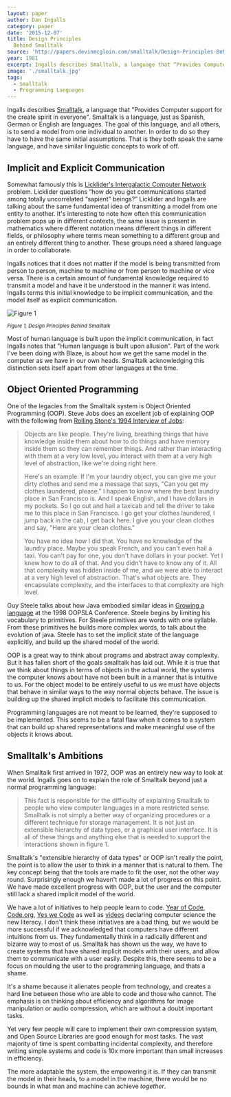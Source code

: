 ```yaml
---
layout: paper
author: Dan Ingalls
category: paper
date: '2015-12-07'
title: Design Principles
  Behind Smalltalk
source: 'http://papers.devinmcgloin.com/smalltalk/Design-Principles-Behind-Smalltalk.pdf'
year: 1981
excerpt: Ingalls describes Smalltalk, a language that “Provides Computer support for the create spirit in everyone”. I love how the paper starts off with the describing the purpose of a language as communicating models between the user to the compuer, the goal is to develop an expressive yet simple language that that empowers its users. Ingalls goes over 17 principles that all languges ought to follow.
image: './smalltalk.jpg'
tags:
  - Smalltalk
  - Programming Languages
---
```


Ingalls describes [Smalltalk][2], a language that "Provides Computer support for
the create spirit in everyone". Smalltalk is a language, just as Spanish, German
or English are languages. The goal of this language, and all others, is to send
a model from one individual to another. In order to do so they have to have the
same initial assumptions. That is they both speak the same language, and have
similar linguistic concepts to work of off.

## Implicit and Explicit Communication

Somewhat famously this is [Licklider's Intergalactic Computer Network][3]
problem. Licklider questions “how do you get communications started among
totally uncorrelated “sapient” beings?” Licklider and Ingalls are talking about
the same fundamental idea of transmitting a model from one entity to another.
It's interesting to note how often this communication problem pops up in
different contexts, the same issue is present in mathematics where different
notation means different things in different fields, or philosophy where terms
mean something to a different group and an entirely different thing to another.
These groups need a shared language in order to collaborate.

Ingalls notices that it does not matter if the model is being transmitted from
person to person, machine to machine or from person to machine or vice versa.
There is a certain amount of fundamental knowledge required to transmit a model
and have it be understood in the manner it was intend. Ingalls terms this
initial knowledge to be implicit communication, and the model itself as explicit
communication.

![Figure 1][forms of communication]

<small>_Figure 1, Design Principles Behind Smalltalk_</small>

Most of human language is built upon the implicit communication, in fact Ingalls
notes that "Human language is built upon allusion". Part of the work I've been
doing with Blaze, is about how we get the same model in the computer as we have
in our own heads. Smalltalk acknowledging this distinction sets itself apart
from other languages at the time.

## Object Oriented Programming

One of the legacies from the Smalltalk system is Object Oriented Programming
(OOP). Steve Jobs does an excellent job of explaining OOP with the following
from [Rolling Stone's 1994 Interview of Jobs][4]:

> Objects are like people. They're living, breathing things that have knowledge inside them about how to do things and have memory inside them so they can remember things. And rather than interacting with them at a very low level, you interact with them at a very high level of abstraction, like we're doing right here.
>
> Here's an example: If I'm your laundry object, you can give me your dirty clothes and send me a message that says, "Can you get my clothes laundered, please." I happen to know where the best laundry place in San Francisco is. And I speak English, and I have dollars in my pockets. So I go out and hail a taxicab and tell the driver to take me to this place in San Francisco. I go get your clothes laundered, I jump back in the cab, I get back here. I give you your clean clothes and say, "Here are your clean clothes."
>
> You have no idea how I did that. You have no knowledge of the laundry place. Maybe you speak French, and you can't even hail a taxi. You can't pay for one, you don't have dollars in your pocket. Yet I knew how to do all of that. And you didn't have to know any of it. All that complexity was hidden inside of me, and we were able to interact at a very high level of abstraction. That's what objects are. They encapsulate complexity, and the interfaces to that complexity are high level.

Guy Steele talks about how Java embodied similar ideas in [Growing a
language][5] at the 1998 OOPSLA Conference. Steele begins by limiting his
vocabulary to primitives. For Steele primitives are words with one syllable.
From these primitives he builds more complex words, to talk about the evolution
of java. Steele has to set the implicit state of the language explicitly, and
build up the shared model of the world.

OOP is a great way to think about programs and abstract away complexity. But it
has fallen short of the goals smalltalk has laid out. While it is true that we
think about things in terms of objects in the actual world, the systems the
computer knows about have not been built in a manner that is intuitive to us.
For the object model to be entirely useful to us we must have objects that
behave in similar ways to the way normal objects behave. The issue is building
up the shared implicit models to facilitate this communication.

Programming languages are not meant to be learned, they're supposed to be
implemented. This seems to be a fatal flaw when it comes to a system that can
build up shared representations and make meaningful use of the objects it knows
about.

## Smalltalk's Ambitions

When Smalltalk first arrived in 1972, OOP was an entirely new way to look at the
world. Ingalls goes on to explain the role of Smalltalk beyond just a normal
programming language:

> This fact is responsible for the difficulty of explaining Smalltalk to people who view computer languages in a more restricted sense. Smalltalk is not simply a better way of organizing procedures or a different technique for storage management. It is not just an extensible hierarchy of data types, or a graphical user interface. It is all of these things and anything else that is needed to support the interactions shown in figure 1.

Smalltalk's "extensible hierarchy of data types" or OOP isn't really the point,
the point is to allow the user to think in a manner that is natural to them. The
key concept being that the tools are made to fit the user, not the other way
round. Surprisingly enough we haven't made a lot of progress on this point. We
have made excellent progress with OOP, but the user and the computer still lack
a shared implicit model of the world.

We have a lot of initiatives to help people learn to code. [Year of Code][6],
[Code.org][7], [Yes we Code][8] as well as [videos][9] declaring computer
science the new literacy. I don't think these initiatives are a bad thing, but
we would be more successful if we acknowledged that computers have different
intuitions from us. They fundamentally think in a radically different and
bizarre way to most of us. Smalltalk has shown us the way, we have to create
systems that have shared implicit models with their users, and allow them to
communicate with a user easily. Despite this, there seems to be a focus on
moulding the user to the programming language, and thats a shame.

It's a shame because it alienates people from technology, and creates a hard
line between those who are able to code and those who cannot. The emphasis is on
thinking about efficiency and algorithms for image manipulation or audio
compression, which are without a doubt important tasks.

Yet very few people will care to implement their own compression system, and
Open Source Libraries are good enough for most tasks. The vast majority of time
is spent combatting incidental complexity, and therefore writing simple systems
and code is 10x more important than small increases in efficiency.

The more adaptable the system, the empowering it is. If they can transmit the
model in their heads, to a model in the machine, there would be no bounds in
what man and machine can achieve _together_.

[1]: http://papers.devinmcgloin.com/smalltalk/Design-Principles-Behind-Smalltalk.pdf
[2]: https://en.wikipedia.org/wiki/Smalltalk
[3]: http://papers.devinmcgloin.com/comp_sci_fundamentals_and_history/Licklider-IntergalacticNetwork.pdf
[4]: http://www.rollingstone.com/culture/news/steve-jobs-in-1994-the-rolling-stone-interview-20110117
[5]: https://www.youtube.com/watch?v=_ahvzDzKdB0&ab_channel=BillPugh
[forms of communication]: /ingalls-design-principles-behind-smalltalk/forms-of-communication.jpg
[6]: http://www.yearofcode.org/
[7]: https://code.org
[8]: http://www.yeswecode.org
[9]: https://www.youtube.com/watch?v=MwLXrN0Yguk&ab_channel=Code.org
